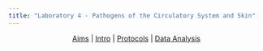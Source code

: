 ```yaml
---
title: "Laboratory 4 - Pathogens of the Circulatory System and Skin"
---
```



<center>| [Aims](./4aims.qmd) | [Intro](./4intro.qmd) | [Protocols](./4protocols.qmd) | [Data Analysis](./4data.qmd) </center>